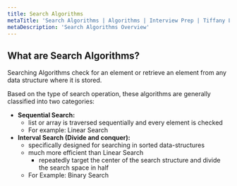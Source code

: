 ```yaml
---
title: Search Algorithms
metaTitle: 'Search Algorithms | Algorithms | Interview Prep | Tiffany Lea'
metaDescription: 'Search Algorithms Overview'
---
```


## What are Search Algorithms?

Searching Algorithms check for an element or retrieve an element from any data structure where it is stored.

Based on the type of search operation, these algorithms are generally classified into two categories:

- **Sequential Search:**
  - list or array is traversed sequentially and every element is checked
  - For example: Linear Search
- **Interval Search (Divide and conquer):**
  - specifically designed for searching in sorted data-structures
  - much more efficient than Linear Search
    - repeatedly target the center of the search structure and divide the search space in half
  - For Example: Binary Search
